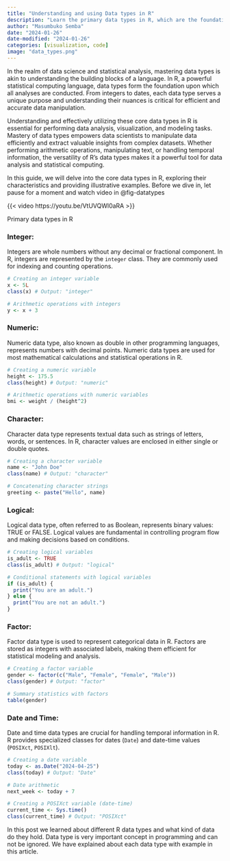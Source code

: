 ```yaml
---
title: "Understanding and using Data types in R"
description: "Learn the primary data types in R, which are the foundation of data programming in R "
author: "Masumbuko Semba"
date: "2024-01-26"
date-modified: "2024-01-26"
categories: [visualization, code]
image: "data_types.png"
---
```






In the realm of data science and statistical analysis, mastering data types is akin to understanding the building blocks of a language. In R, a powerful statistical computing language, data types form the foundation upon which all analyses are conducted. From integers to dates, each data type serves a unique purpose and understanding their nuances is critical for efficient and accurate data manipulation. 


Understanding and effectively utilizing these core data types in R is essential for performing data analysis, visualization, and modeling tasks. Mastery of data types empowers data scientists to manipulate data efficiently and extract valuable insights from complex datasets. Whether performing arithmetic operations, manipulating text, or handling temporal information, the versatility of R's data types makes it a powerful tool for data analysis and statistical computing.


In this guide, we will delve into the core data types in R, exploring their characteristics and providing illustrative examples. Before we dive in, let pause for a moment and watch video in @fig-datatypes

::: {#fig-datatypes}

{{< video https://youtu.be/VtUVQWl0aRA >}}

Primary data types in R

:::



### Integer:

Integers are whole numbers without any decimal or fractional component. In R, integers are represented by the `integer` class. They are commonly used for indexing and counting operations.

::: {#exm-moja}

```R
# Creating an integer variable
x <- 5L
class(x) # Output: "integer"

# Arithmetic operations with integers
y <- x + 3
```
:::

### Numeric:

Numeric data type, also known as double in other programming languages, represents numbers with decimal points. Numeric data types are used for most mathematical calculations and statistical operations in R.

::: {#exm-2}
```R
# Creating a numeric variable
height <- 175.5
class(height) # Output: "numeric"

# Arithmetic operations with numeric variables
bmi <- weight / (height^2)
```
:::

### Character:

Character data type represents textual data such as strings of letters, words, or sentences. In R, character values are enclosed in either single or double quotes.

::: {#exm-3}
```R
# Creating a character variable
name <- "John Doe"
class(name) # Output: "character"

# Concatenating character strings
greeting <- paste("Hello", name)
```
:::

### Logical:

Logical data type, often referred to as Boolean, represents binary values: TRUE or FALSE. Logical values are fundamental in controlling program flow and making decisions based on conditions.

::: {#exm-4}
```R
# Creating logical variables
is_adult <- TRUE
class(is_adult) # Output: "logical"

# Conditional statements with logical variables
if (is_adult) {
  print("You are an adult.")
} else {
  print("You are not an adult.")
}
```
:::

### Factor:

Factor data type is used to represent categorical data in R. Factors are stored as integers with associated labels, making them efficient for statistical modeling and analysis.

::: {#exm-5}
```R
# Creating a factor variable
gender <- factor(c("Male", "Female", "Female", "Male"))
class(gender) # Output: "factor"

# Summary statistics with factors
table(gender)
```
:::

### Date and Time:

Date and time data types are crucial for handling temporal information in R. R provides specialized classes for dates (`Date`) and date-time values (`POSIXct`, `POSIXlt`).

::: {#exm-6}
```R
# Creating a date variable
today <- as.Date("2024-04-25")
class(today) # Output: "Date"

# Date arithmetic
next_week <- today + 7

# Creating a POSIXct variable (date-time)
current_time <- Sys.time()
class(current_time) # Output: "POSIXct"
```
:::



In this post we learned about different R data types and what kind of data do they hold. Data type is very important concept in programming and can not be ignored. We have explained about each data type with example in this article.

